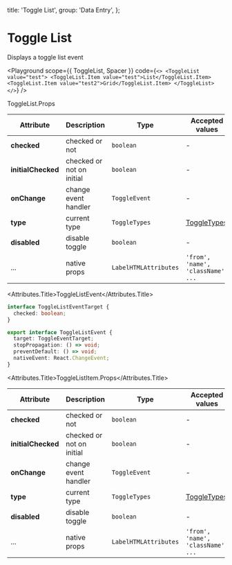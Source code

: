 
  title: 'Toggle List',
  group: 'Data Entry',
};

# Toggle List

Displays a toggle list event

<Playground
  scope={{ ToggleList, Spacer }}
  code={`
<>
  <ToggleList value="test">
    <ToggleList.Item value="test">List</ToggleList.Item>
    <ToggleList.Item value="test2">Grid</ToggleList.Item>
  </ToggleList>
</>
`}
/>

<Attributes edit="/pages/components/toggle-list.mdx">
<Attributes.Title>ToggleList.Props</Attributes.Title>

| Attribute          | Description               | Type                  | Accepted values                    | Default   |
| ------------------ | ------------------------- | --------------------- | ---------------------------------- | --------- |
| **checked**        | checked or not            | `boolean`             | -                                  | -         |
| **initialChecked** | checked or not on initial | `boolean`             | -                                  | `false`   |
| **onChange**       | change event handler      | `ToggleEvent`         | -                                  | -         |
| **type**           | current type              | `ToggleTypes`         | [ToggleTypes](#toggletypes)        | `default` |
| **disabled**       | disable toggle            | `boolean`             | -                                  | `false`   |
| ...                | native props              | `LabelHTMLAttributes` | `'from', 'name', 'className', ...` | -         |

<Attributes.Title>ToggleListEvent</Attributes.Title>

```ts
interface ToggleListEventTarget {
  checked: boolean;
}

export interface ToggleListEvent {
  target: ToggleEventTarget;
  stopPropagation: () => void;
  preventDefault: () => void;
  nativeEvent: React.ChangeEvent;
}
```

<Attributes.Title>ToggleListItem.Props</Attributes.Title>

| Attribute          | Description               | Type                  | Accepted values                    | Default   |
| ------------------ | ------------------------- | --------------------- | ---------------------------------- | --------- |
| **checked**        | checked or not            | `boolean`             | -                                  | -         |
| **initialChecked** | checked or not on initial | `boolean`             | -                                  | `false`   |
| **onChange**       | change event handler      | `ToggleEvent`         | -                                  | -         |
| **type**           | current type              | `ToggleTypes`         | [ToggleTypes](#toggletypes)        | `default` |
| **disabled**       | disable toggle            | `boolean`             | -                                  | `false`   |
| ...                | native props              | `LabelHTMLAttributes` | `'from', 'name', 'className', ...` | -         |

</Attributes>
